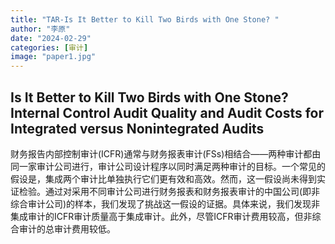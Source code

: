 ```yaml
---
title: "TAR-Is It Better to Kill Two Birds with One Stone? "
author: "李原"
date: "2024-02-29"
categories: [审计]
image: "paper1.jpg"
---
```


## Is It Better to Kill Two Birds with One Stone? Internal Control Audit Quality and Audit Costs for Integrated versus Nonintegrated Audits

:::{#hero-heading}

财务报告内部控制审计(ICFR)通常与财务报表审计(FSs)相结合——两种审计都由同一家审计公司进行，审计公司设计程序以同时满足两种审计的目标。一个常见的假设是，集成两个审计比单独执行它们更有效和高效。然而，这一假设尚未得到实证检验。通过对采用不同审计公司进行财务报表和财务报表审计的中国公司(即非综合审计公司)的样本，我们发现了挑战这一假设的证据。具体来说，我们发现非集成审计的ICFR审计质量高于集成审计。此外，尽管ICFR审计费用较高，但非综合审计的总审计费用较低。
:::
